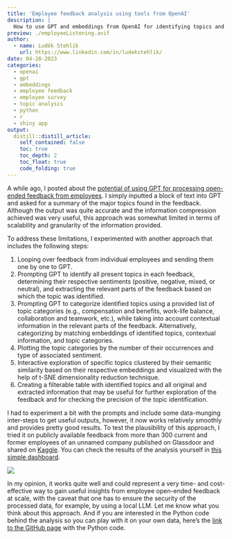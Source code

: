 ```yaml
---
title: 'Employee feedback analysis using tools from OpenAI'
description: |
  How to use GPT and embeddings from OpenAI for identifying topics and related sentiments in employee feedback.
preview: ./employeeListening.avif
author:
  - name: Luděk Stehlík
    url: https://www.linkedin.com/in/ludekstehlik/
date: 04-28-2023
categories:
  - openai 
  - gpt 
  - embeddings
  - employee feedback
  - employee survey
  - topic analysis
  - python
  - r
  - shiny app
output:
  distill::distill_article:
    self_contained: false
    toc: true
    toc_depth: 2
    toc_float: true
    code_folding: true
---
```


A while ago, I posted about the [potential of using GPT for processing open-ended feedback from employees](https://blog-about-people-analytics.netlify.app/posts/2023-02-26-chatgpt-and-employee-feedback/). I simply inputted a block of text into GPT and asked for a summary of the major topics found in the feedback. Although the output was quite accurate and the information compression achieved was very useful, this approach was somewhat limited in terms of scalability and granularity of the information provided.

To address these limitations, I experimented with another approach that includes the following steps:

1. Looping over feedback from individual employees and sending them one by one to GPT.
2. Prompting GPT to identify all present topics in each feedback, determining their respective sentiments (positive, negative, mixed, or neutral), and extracting the relevant parts of the feedback based on which the topic was identified.
3. Prompting GPT to categorize identified topics using a provided list of topic categories (e.g., compensation and benefits, work-life balance, collaboration and teamwork, etc.), while taking into account contextual information in the relevant parts of the feedback. Alternatively, categorizing by matching embeddings of identified topics, contextual information, and topic categories.
4. Plotting the topic categories by the number of their occurrences and type of associated sentiment.
5. Interactive exploration of specific topics clustered by their semantic similarity based on their respective embeddings and visualized with the help of t-SNE dimensionality reduction technique.
6. Creating a filterable table with identified topics and all original and extracted information that may be useful for further exploration of the feedback and for checking the precision of the topic identification.

I had to experiment a bit with the prompts and include some data-munging inter-steps to get useful outputs, however, it now works relatively smoothly and provides pretty good results. To test the plausibility of this approach, I tried it on publicly available feedback from more than 300 current and former employees of an unnamed company published on Glassdoor and shared on [Kaggle](https://www.kaggle.com/datasets/davidgauthier/glassdoor-job-reviews/code). You can check the results of the analysis yourself in [this simple dashboard](https://aanalytics.shinyapps.io/employeeFeedback/). 

<img src="./Screenshot.png">

In my opinion, it works quite well and could represent a very time- and cost-effective way to gain useful insights from employee open-ended feedback at scale, with the caveat that one has to ensure the security of the processed data, for example, by using a local LLM. Let me know what you think about this approach. And if you are interested in the Python code behind the analysis so you can play with it on your own data, here's the [link to the GitHub page](https://github.com/lstehlik2809/Employee-Feedback-Analysis-Using-OpenAI) with the Python code.

